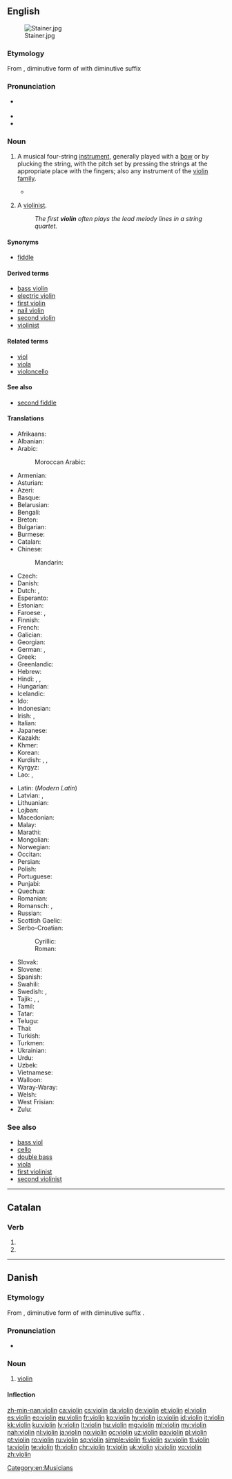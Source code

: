 {{also|violín}}
==English==

{{wikipedia}}
[[Image:Stainer.jpg|thumb]]

===Etymology===
From {{etyl|it|en}} {{term|violino|lang=it}}, diminutive form of {{term|viola|lang=it}} with diminutive suffix {{term|-ino|lang=it}}

===Pronunciation===
* {{a|US}} {{IPA|/ˌvaɪəˈlɪn/|[ˌvaɪ̯ɪ̈ˈlɪn]|lang=en}}
* {{audio|en-us-violin.ogg|Audio (US)|lang=en}}
* {{rhymes|ɪn|lang=en}}

===Noun===
{{en-noun}}

# {{context|musical instrument|lang=en}} A musical four-string [[instrument]], generally played with a [[bow]] or by plucking the string, with the pitch set by pressing the strings at the appropriate place with the fingers; also any instrument of the [https://en.wikipedia.org/wiki/Violin_family violin family].
#* {{RQ:Wodehouse Offing|XX|She was looking more like Sherlock Holmes than ever. Slap a dressing-gown on her and give her a '''violin''', and she could have walked straight into Baker Street and no questions asked.}}
# {{context|music|lang=en}} A [[violinist]].
#: ''The first '''violin''' often plays the lead melody lines in a string quartet.''

====Synonyms====
* [[fiddle]]

====Derived terms====
* [[bass violin]]
* [[electric violin]]
* [[first violin]]
* [[nail violin]]
* [[second violin]]
* [[violinist]]

====Related terms====
* [[viol]]
* [[viola]]
* [[violoncello]]

====See also====
* [[second fiddle]]

====Translations====
{{trans-top|string instrument}}
* Afrikaans: {{t|af|viool}}
* Albanian: {{t|sq|violina|f}}
* Arabic: {{t|ar|كَمَان|m}}
*: Moroccan Arabic: {{t|ary|كمانجة|f|tr=kəmænǧa}}
* Armenian: {{t|hy|ջութակ}}
* Asturian: {{t|ast|violín|m}}
* Azeri: {{t+|az|skripka}}
* Basque: {{t|eu|biolin}}
* Belarusian: {{t|be|скры́пка|f|sc=Cyrl}}
* Bengali: {{t|bn|বেহালা|tr=behala|sc=Beng}}
* Breton: {{t|br|violoñs|m}}
* Bulgarian: {{t+|bg|цигулка|f|tr=cigúlka|sc=Cyrl}}
* Burmese: {{t+|my|တယော|tr=ta̱jo:|sc=Mymr}}
* Catalan: {{t+|ca|violí|m}}
* Chinese:
*: Mandarin: {{t+|cmn|小提琴|tr=xiǎotíqín|sc=Hani}}
* Czech: {{t+|cs|housle|f-p}}
* Danish: {{t|da|violin|c}}
* Dutch: {{t+|nl|viool}}, {{t+|nl|vedel|f}}
* Esperanto: {{t|eo|violono}}
* Estonian: {{t+|et|viiul}}
* Faroese: {{t|fo|violin|f}}, {{t|fo|fiól|f}}
* Finnish: {{t+|fi|viulu}}
* French: {{t+|fr|violon|m}}
* Galician: {{t+|gl|violín|m}}
* Georgian: {{t|ka|ვიოლინო}}
* German: {{t+|de|Geige|f}}, {{t+|de|Violine|f}}
* Greek: {{t+|el|βιολί|n}}
* Greenlandic: {{t|kl|agiaq}}
* Hebrew: {{t+|he|כינור|m|tr=Kinor}}
* Hindi: {{t|hi|वायलिन|tr=vāyalin|sc=Deva}}, {{t|hi|बेला|tr=belā|sc=Deva}}, {{t|hi|सारंगी|tr=sāraṅgī|sc=Deva}}
* Hungarian: {{t+|hu|hegedű}}
* Icelandic: {{t+|is|fiðla|f}}
* Ido: {{t+|io|violino}}
* Indonesian: {{t+|id|biola}}
* Irish: {{t|ga|veidhlín|m}}, {{t|ga|veidheal|f}}
* Italian: {{t+|it|violino|m}}
* Japanese: {{t+|ja|バイオリン|tr=baiorin}}
* Kazakh: {{t|kk|скрипка|tr=skrïpka|sc=Cyrl}}
* Khmer: {{t|km|វីយោឡុង|tr=viiyouloŋ|sc=Khmr}}
* Korean: {{t+|ko|바이올린|sc=Hang}}
* Kurdish: {{t+|ku|keman|f}}, {{t+|ku|kemançe|f}}, {{t+|ku|viyolîn|f}}
* Kyrgyz: {{t|ky|скрипка|tr=skripka|sc=Cyrl}}
* Lao: {{t|lo|ຊຶງ|tr=síŋ|sc=Laoo}}, {{t|lo|ຊຸງ|tr=súŋ|sc=Laoo}}
{{trans-mid}}
* Latin: (''Modern Latin'') {{t|la|violinum}}
* Latvian: {{t|lv|vijole}}, {{t|lv|smuika|f}} {{qualifier|outdated}}
* Lithuanian: {{t|lt|smuikas}}
* Lojban: {{t|jbo|jgitrviolino}}
* Macedonian: {{t|mk|виолина|f|tr=violína}}
* Malay: {{t|ms|biola}}
* Marathi: {{t|mr|वायोलिन|f|tr=vāyolina|sc=Deva}}
* Mongolian: {{t|mn|хийл хөгжим|tr=hijl högžim|sc=Cyrl}}
* Norwegian: {{t+|no|fiolin|m}}
* Occitan: {{t+|oc|violon|m}}
* Persian: {{t+|fa|ویولن|tr=viyolon|sc=fa-Arab}}
* Polish: {{t+|pl|skrzypce|p}}
* Portuguese: {{t+|pt|violino|m}}
* Punjabi: {{t+|pa|ਵਾਇਲਿਨ|f|tr=vā'ilina|sc=Guru}}
* Quechua: {{t|qu|wiyulin}}
* Romanian: {{t+|ro|vioară|f}}
* Romansch: {{t|rm|gìa|f}}, {{t|rm|violina|f}}
* Russian: {{t+|ru|скри́пка|f}}
* Scottish Gaelic: {{t|gd|fidheall|f}}
* Serbo-Croatian:
*: Cyrillic: {{t|sh|виолина|f}}
*: Roman: {{t+|sh|violina|f}}
* Slovak: {{t|sk|husle|f-p}}
* Slovene: {{t+|sl|violina|f}}
* Spanish: {{t+|es|violín|m}}
* Swahili: {{t|sw|fidla}}
* Swedish: {{t+|sv|fiol}}, {{t+|sv|violin}}
* Tajik: {{t|tg|скрипка|tr=skripka|sc=Cyrl}}, {{t|tg|ғиҷҷак|tr=ġijjak|sc=Cyrl}}, {{t|tg|камонча|tr=kamonča|sc=Cyrl}}
* Tamil: {{t+|ta|வயலின்|tr=vayalin|sc=Taml}}
* Tatar: {{t|tt|скрипка|tr=skripka|sc=Cyrl}}
* Telugu: {{t+|te|వయోలిన్|sc=Telu}}
* Thai: {{t+|th|ไวโอลิน|tr=wai-oh-lin|sc=Thai}}
* Turkish: {{t+|tr|keman}}
* Turkmen: {{t|tk|skripka}}
* Ukrainian: {{t+|uk|скрипка|f|tr=skrýpka|sc=Cyrl}}
* Urdu: {{t|ur|سارنگی|m|tr=sarangi}}
* Uzbek: {{t+|uz|skripka}}
* Vietnamese: {{t|vi|vĩ cầm}}
* Walloon: {{t+|wa|violon|m}}
* Waray-Waray: {{t|war|biyolin}}
* Welsh: {{t|cy|feiolin|f}}
* West Frisian: {{t|fy|fioele}}
* Zulu: {{t|zu|ivayolini}}
{{trans-bottom}}

===See also===
* [[bass viol]]
* [[cello]]
* [[double bass]]
* [[viola]]
* [[first violinist]]
* [[second violinist]]

[[Category:en:Musicians]]

----

==Catalan==

===Verb===
{{head|ca|verb form}}

# {{ca-verb form of|p=3|n=pl|t=pres|m=sub|violar}}
# {{ca-verb form of|p=3|n=pl|m=impr|violar}}

----

==Danish==

===Etymology===
From {{etyl|it|da}} {{term|violino|lang=it}}, diminutive form of {{term|viola|lang=it}} with diminutive suffix {{term|-ino|lang=it}}.

===Pronunciation===
* {{IPA|/violiːn/|[vioˈliːˀn]|lang=da}}

===Noun===
{{da-noun|en|er}}

# [[violin#English|violin]]

====Inflection====
{{da-noun-infl|en|er}}

[[zh-min-nan:violin]]
[[ca:violin]]
[[cs:violin]]
[[da:violin]]
[[de:violin]]
[[et:violin]]
[[el:violin]]
[[es:violin]]
[[eo:violin]]
[[eu:violin]]
[[fr:violin]]
[[ko:violin]]
[[hy:violin]]
[[io:violin]]
[[id:violin]]
[[it:violin]]
[[kk:violin]]
[[ku:violin]]
[[lv:violin]]
[[lt:violin]]
[[hu:violin]]
[[mg:violin]]
[[ml:violin]]
[[my:violin]]
[[nah:violin]]
[[nl:violin]]
[[ja:violin]]
[[no:violin]]
[[oc:violin]]
[[uz:violin]]
[[pa:violin]]
[[pl:violin]]
[[pt:violin]]
[[ro:violin]]
[[ru:violin]]
[[sq:violin]]
[[simple:violin]]
[[fi:violin]]
[[sv:violin]]
[[tl:violin]]
[[ta:violin]]
[[te:violin]]
[[th:violin]]
[[chr:violin]]
[[tr:violin]]
[[uk:violin]]
[[vi:violin]]
[[vo:violin]]
[[zh:violin]]